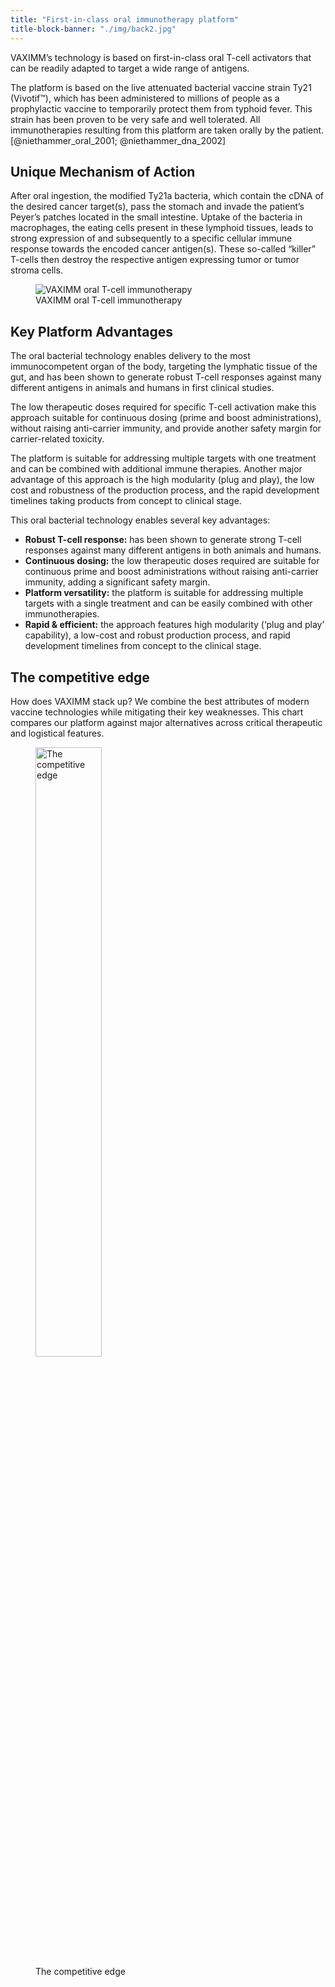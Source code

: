 ```yaml
---
title: "First-in-class oral immunotherapy platform"
title-block-banner: "./img/back2.jpg"
---
```


VAXIMM's technology is based on first-in-class oral T-cell activators that can be readily adapted to target a wide range of antigens.

The platform is based on the live attenuated bacterial vaccine strain Ty21 (Vivotif™), which has been administered to millions of people as a prophylactic vaccine to temporarily protect them from typhoid fever. This strain has been proven to be very safe and well tolerated. All immunotherapies resulting from this platform are taken orally by the patient. [@niethammer_oral_2001; @niethammer_dna_2002]

## Unique Mechanism of Action

After oral ingestion, the modified Ty21a bacteria, which contain the cDNA of the desired cancer target(s), pass the stomach and invade the patient's Peyer's patches located in the small intestine. Uptake of the bacteria in macrophages, the eating cells present in these lymphoid tissues, leads to strong expression of and subsequently to a specific cellular immune response towards the encoded cancer antigen(s). These so-called "killer" T-cells then destroy the respective antigen expressing tumor or tumor stroma cells.

![VAXIMM oral T-cell immunotherapy](./img/VAXIMM_platform_MoA.png)

## Key Platform Advantages

The oral bacterial technology enables delivery to the most immunocompetent organ of the body, targeting the lymphatic tissue of the gut, and has been shown to generate robust T-cell responses against many different antigens in animals and humans in first clinical studies.

The low therapeutic doses required for specific T-cell activation make this approach suitable for continuous dosing (prime and boost administrations), without raising anti-carrier immunity, and provide another safety margin for carrier-related toxicity.

The platform is suitable for addressing multiple targets with one treatment and can be combined with additional immune therapies. Another major advantage of this approach is the high modularity (plug and play), the low cost and robustness of the production process, and the rapid development timelines taking products from concept to clinical stage.

This oral bacterial technology enables several key advantages:

* **Robust T-cell response:** has been shown to generate strong T-cell responses against many different antigens in both animals and humans.
* **Continuous dosing:** the low therapeutic doses required are suitable for continuous prime and boost administrations without raising anti-carrier immunity, adding a significant safety margin.
* **Platform versatility:** the platform is suitable for addressing multiple targets with a single treatment and can be easily combined with other immunotherapies.
* **Rapid & efficient:** the approach features high modularity ('plug and play' capability), a low-cost and robust production process, and rapid development timelines from concept to the clinical stage.

## The competitive edge

How does VAXIMM stack up? We combine the best attributes of modern vaccine technologies while mitigating their key weaknesses. This chart compares our platform against major alternatives across critical therapeutic and logistical features.

![The competitive edge](./img/competitive_analysis.png){width=50%}
